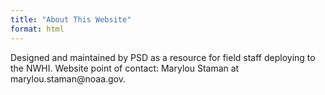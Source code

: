 ```yaml
---
title: "About This Website"
format: html
---
```


Designed and maintained by PSD as a resource for field staff deploying to the NWHI. Website point of contact: Marylou Staman at marylou.staman@noaa.gov.